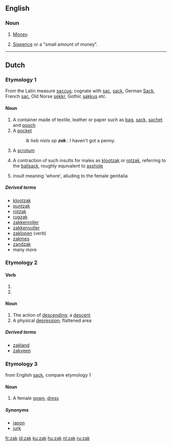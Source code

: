 {{cleanup}}
{{also|Zak}}
==English==

===Noun===
{{en-noun}}

# {{South Africa|slang}} [[money|Money]].
# [[sixpence|Sixpence]] or a "small amount of money".

----

==Dutch==

===Etymology 1===
From the Latin measure [[saccus]]; cognate with [[sac]], [[sack]], German [[Sack]], French [[sac]], Old Norse [[sekkr]], Gothic [[sakkus]] etc.

====Noun====
{{nl-noun|zakken|zakje|g=m}}

# A container made of textile, leather or paper such as [[bag]], [[sack]], [[sachet]] and [[pouch]]
# A [[pocket]]
#: ''Ik heb niets op '''zak'''''.: I haven't got a penny.
# {{slang|lang=nl}} A [[scrotum]]
# {{slang|lang=nl}} {{offensive}} A contraction of such insults for males as [[klootzak]] or [[rotzak]], referring to the [[ballsack]], roughly equivalent to [[asshole]]
# {{obsolete}} {{slang|lang=nl}} insult meaning 'whore', alluding to the female genitalia

=====Derived terms=====
{{top4}}
* [[klootzak]]
* [[puntzak]] {{m}}
* [[rotzak]]
* [[rugzak]] {{m}}
* [[zakkenroller]] {{m}}
* [[zakkenvuller]] {{m}}
* [[zaklopen]] (verb)
* [[zakmes]] {{n}}
* [[zandzak]] {{m}}
* many more
{{bottom}}

===Etymology 2===

====Verb====
{{infl|nl}}

# {{nl-verb-form|p=1|n=sg|t=pres|m=ind|zakken}}
# {{nl-verb-form|m=imp|zakken}}

====Noun====
{{nl-noun|zakken|zakje|g=m}}

# The action of [[descending]]; a [[descent]]
# A physical [[depression]]; flattened area

=====Derived terms=====
* [[zakland]] {{n}}
* [[zakveen]] {{n}}

===Etymology 3===
from English [[sack]], compare etymology 1

====Noun====
{{nl-noun|zakken|zakje|g=m}}

# A female [[gown]], [[dress]]

=====Synonyms=====
* [[japon]]
* [[jurk]]

[[fr:zak]]
[[id:zak]]
[[ku:zak]]
[[hu:zak]]
[[nl:zak]]
[[ru:zak]]
